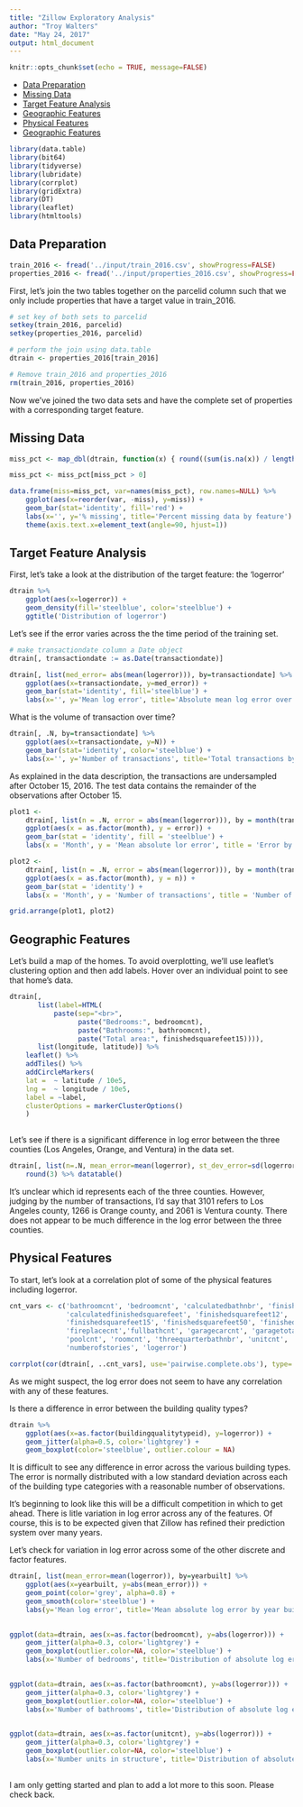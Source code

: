 ```yaml
---
title: "Zillow Exploratory Analysis"
author: "Troy Walters"
date: "May 24, 2017"
output: html_document
---
```


```r
knitr::opts_chunk$set(echo = TRUE, message=FALSE)
```

* [Data Preparation](#preparation)
* [Missing Data](#missing)
* [Target Feature Analysis](#target)
* [Geographic Features](#geographic)
* [Physical Features](#physical)
* [Geographic Features](#geographic)



```r

library(data.table)
library(bit64)
library(tidyverse)
library(lubridate)
library(corrplot)
library(gridExtra)
library(DT)
library(leaflet)
library(htmltools)

```

## Data Preparation {#preparation}

```r

train_2016 <- fread('../input/train_2016.csv', showProgress=FALSE)
properties_2016 <- fread('../input/properties_2016.csv', showProgress=FALSE)

```

First, let's join the two tables together on the parcelid column such that we only include properties that have a target value in train_2016.

```r

# set key of both sets to parcelid
setkey(train_2016, parcelid)
setkey(properties_2016, parcelid)

# perform the join using data.table
dtrain <- properties_2016[train_2016]

# Remove train_2016 and properties_2016
rm(train_2016, properties_2016)

```

Now we've joined the two data sets and have the complete set of properties with a corresponding target feature. 

## Missing Data {#missing}

```r

miss_pct <- map_dbl(dtrain, function(x) { round((sum(is.na(x)) / length(x)) * 100, 1) })

miss_pct <- miss_pct[miss_pct > 0]

data.frame(miss=miss_pct, var=names(miss_pct), row.names=NULL) %>%
    ggplot(aes(x=reorder(var, -miss), y=miss)) + 
    geom_bar(stat='identity', fill='red') +
    labs(x='', y='% missing', title='Percent missing data by feature') +
    theme(axis.text.x=element_text(angle=90, hjust=1))

```


## Target Feature Analysis {#target}

First, let's take a look at the distribution of the target feature: the 'logerror'

```r

dtrain %>%
    ggplot(aes(x=logerror)) + 
    geom_density(fill='steelblue', color='steelblue') + 
    ggtitle('Distribution of logerror')

```

Let's see if the error varies across the the time period of the training set.

```r

# make transactiondate column a Date object
dtrain[, transactiondate := as.Date(transactiondate)]

dtrain[, list(med_error= abs(mean(logerror))), by=transactiondate] %>%
    ggplot(aes(x=transactiondate, y=med_error)) + 
    geom_bar(stat='identity', fill='steelblue') + 
    labs(x='', y='Mean log error', title='Absolute mean log error over time')

```

What is the volume of transaction over time?

```r

dtrain[, .N, by=transactiondate] %>%
    ggplot(aes(x=transactiondate, y=N)) + 
    geom_bar(stat='identity', color='steelblue') + 
    labs(x='', y='Number of transactions', title='Total transactions by day')

```



As explained in the data description, the transactions are undersampled after October 15, 2016. The test data contains the remainder of the observations after October 15. 

```r

plot1 <-
    dtrain[, list(n = .N, error = abs(mean(logerror))), by = month(transactiondate)] %>%
    ggplot(aes(x = as.factor(month), y = error)) +
    geom_bar(stat = 'identity', fill = 'steelblue') +
    labs(x = 'Month', y = 'Mean absolute lor error', title = 'Error by month of year')

plot2 <-
    dtrain[, list(n = .N, error = abs(mean(logerror))), by = month(transactiondate)] %>%
    ggplot(aes(x = as.factor(month), y = n)) +
    geom_bar(stat = 'identity') +
    labs(x = 'Month', y = 'Number of transactions', title = 'Number of transactions by month of year')

grid.arrange(plot1, plot2)

```


## Geographic Features {#geographic}

Let's build a map of the homes. To avoid overplotting, we'll use leaflet's clustering option and then add labels. Hover over an individual point to see that home's data.

```r

dtrain[, 
       list(label=HTML(
           paste(sep="<br>",
                 paste("Bedrooms:", bedroomcnt),
                 paste("Bathrooms:", bathroomcnt),
                 paste("Total area:", finishedsquarefeet15)))), 
       list(longitude, latitude)] %>%
    leaflet() %>%
    addTiles() %>%
    addCircleMarkers(
    lat =  ~ latitude / 10e5,
    lng =  ~ longitude / 10e5,
    label = ~label,
    clusterOptions = markerClusterOptions()
    )
    

```


Let's see if there is a significant difference in log error between the three counties (Los Angeles, Orange, and Ventura) in the data set. 

```r

dtrain[, list(n=.N, mean_error=mean(logerror), st_dev_error=sd(logerror)), by=regionidcounty] %>%
    round(3) %>% datatable()

```

It's unclear which id represents each of the three counties. However, judging by the number of transactions, I'd say that 3101 refers to Los Angeles county, 1266 is Orange county, and 2061 is Ventura county. There does not appear to be much difference in the log error between the three counties. 

## Physical Features {#physical}
 
 
To start, let's look at a correlation plot of some of the physical features including logerror. 

```r

cnt_vars <- c('bathroomcnt', 'bedroomcnt', 'calculatedbathnbr', 'finishedfloor1squarefeet', 
              'calculatedfinishedsquarefeet', 'finishedsquarefeet12', 'finishedsquarefeet13',
              'finishedsquarefeet15', 'finishedsquarefeet50', 'finishedsquarefeet6',
              'fireplacecnt','fullbathcnt', 'garagecarcnt', 'garagetotalsqft',
              'poolcnt', 'roomcnt', 'threequarterbathnbr', 'unitcnt', 
              'numberofstories', 'logerror')

corrplot(cor(dtrain[, ..cnt_vars], use='pairwise.complete.obs'), type='lower')

```

As we might suspect, the log error does not seem to have any correlation with any of these features. 

Is there a difference in error between the building quality types?

```r

dtrain %>%
    ggplot(aes(x=as.factor(buildingqualitytypeid), y=logerror)) + 
    geom_jitter(alpha=0.5, color='lightgrey') + 
    geom_boxplot(color='steelblue', outlier.colour = NA)


```

It is difficult to see any difference in error across the various building types. The error is normally distributed with a low standard deviation across each of the building type categories with a reasonable number of observations. 

It's beginning to look like this will be a difficult competition in which to get ahead. There is litle variation in log error across any of the features. Of course, this is to be expected given that Zillow has refined their prediction system over many years. 

Let's check for variation in log error across some of the other discrete and factor features.


```r

dtrain[, list(mean_error=mean(logerror)), by=yearbuilt] %>%
    ggplot(aes(x=yearbuilt, y=abs(mean_error))) + 
    geom_point(color='grey', alpha=0.8) + 
    geom_smooth(color='steelblue') + 
    labs(y='Mean log error', title='Mean absolute log error by year built')
    
```



```r

ggplot(data=dtrain, aes(x=as.factor(bedroomcnt), y=abs(logerror))) + 
    geom_jitter(alpha=0.3, color='lightgrey') +
    geom_boxplot(outlier.color=NA, color='steelblue') + 
    labs(x='Number of bedrooms', title='Distribution of absolute log error by bedroom count')
    
```

```r

ggplot(data=dtrain, aes(x=as.factor(bathroomcnt), y=abs(logerror))) + 
    geom_jitter(alpha=0.3, color='lightgrey') +
    geom_boxplot(outlier.color=NA, color='steelblue') + 
    labs(x='Number of bathrooms', title='Distribution of absolute log error by bathroom count')
    
```

```r

ggplot(data=dtrain, aes(x=as.factor(unitcnt), y=abs(logerror))) + 
    geom_jitter(alpha=0.3, color='lightgrey') +
    geom_boxplot(outlier.color=NA, color='steelblue') + 
    labs(x='Number units in structure', title='Distribution of absolute log error by unit count')
    
```


I am only getting started and plan to add a lot more to this soon. Please check back.